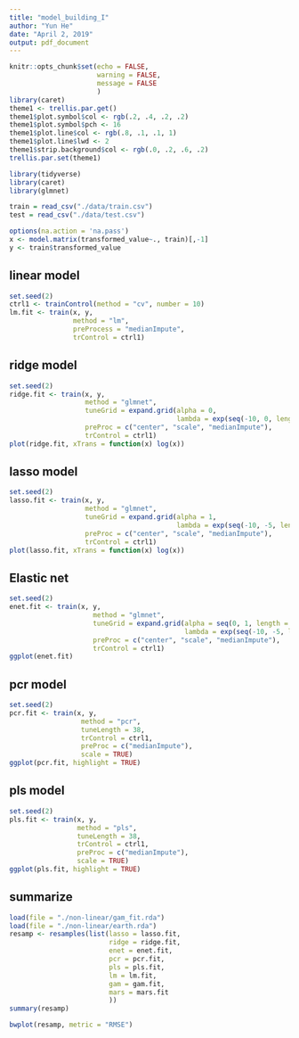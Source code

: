 ```yaml
---
title: "model_building_I"
author: "Yun He"
date: "April 2, 2019"
output: pdf_document
---
```


```r
knitr::opts_chunk$set(echo = FALSE,
                      warning = FALSE,
                      message = FALSE
                      )
library(caret)
theme1 <- trellis.par.get()
theme1$plot.symbol$col <- rgb(.2, .4, .2, .2) 
theme1$plot.symbol$pch <- 16
theme1$plot.line$col <- rgb(.8, .1, .1, 1) 
theme1$plot.line$lwd <- 2
theme1$strip.background$col <- rgb(.0, .2, .6, .2)
trellis.par.set(theme1)

library(tidyverse)
library(caret)
library(glmnet)
```

```r
train = read_csv("./data/train.csv")
test = read_csv("./data/test.csv")

options(na.action = 'na.pass')
x <- model.matrix(transformed_value~., train)[,-1]
y <- train$transformed_value
```

## linear model

```r
set.seed(2)
ctrl1 <- trainControl(method = "cv", number = 10)
lm.fit <- train(x, y,
                method = "lm",
                preProcess = "medianImpute",
                trControl = ctrl1)
```

## ridge model

```r
set.seed(2)
ridge.fit <- train(x, y,
                   method = "glmnet",
                   tuneGrid = expand.grid(alpha = 0, 
                                          lambda = exp(seq(-10, 0, length=100))),
                   preProc = c("center", "scale", "medianImpute"),
                   trControl = ctrl1)
plot(ridge.fit, xTrans = function(x) log(x))
```

## lasso model

```r
set.seed(2)
lasso.fit <- train(x, y,
                   method = "glmnet",
                   tuneGrid = expand.grid(alpha = 1, 
                                          lambda = exp(seq(-10, -5, length=100))),
                   preProc = c("center", "scale", "medianImpute"),
                   trControl = ctrl1)
plot(lasso.fit, xTrans = function(x) log(x))
```

## Elastic net

```r
set.seed(2)
enet.fit <- train(x, y,
                     method = "glmnet",
                     tuneGrid = expand.grid(alpha = seq(0, 1, length = 5), 
                                            lambda = exp(seq(-10, -5, length=50))),
                     preProc = c("center", "scale", "medianImpute"),
                     trControl = ctrl1)
ggplot(enet.fit)
```

## pcr model

```r
set.seed(2)
pcr.fit <- train(x, y,
                  method = "pcr",
                  tuneLength = 38,
                  trControl = ctrl1,
                  preProc = c("medianImpute"),
                  scale = TRUE)
ggplot(pcr.fit, highlight = TRUE)
```

## pls model

```r
set.seed(2)
pls.fit <- train(x, y,
                 method = "pls",
                 tuneLength = 38,
                 trControl = ctrl1,
                 preProc = c("medianImpute"),
                 scale = TRUE)
ggplot(pls.fit, highlight = TRUE)
```


## summarize

```r
load(file = "./non-linear/gam_fit.rda")
load(file = "./non-linear/earth.rda")
resamp <- resamples(list(lasso = lasso.fit, 
                         ridge = ridge.fit,
                         enet = enet.fit,
                         pcr = pcr.fit, 
                         pls = pls.fit,
                         lm = lm.fit,
                         gam = gam.fit,
                         mars = mars.fit
                         ))
summary(resamp)

bwplot(resamp, metric = "RMSE")
```

